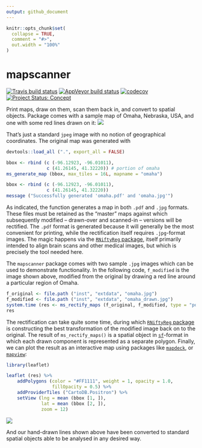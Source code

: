 ```yaml
---
output: github_document
---
```


<!-- README.md is generated from README.Rmd. Please edit that file -->

```r
knitr::opts_chunk$set(
  collapse = TRUE,
  comment = "#>",
  out.width = "100%"
)
```
# mapscanner

<!-- badges: start -->
[![Travis build status](https://travis-ci.org/mpadge/mapscanner.svg?branch=master)](https://travis-ci.org/mpadge/mapscanner)
[![AppVeyor build status](https://ci.appveyor.com/api/projects/status/github/mpadge/mapscanner?branch=master&svg=true)](https://ci.appveyor.com/project/mpadge/mapscanner)
[![codecov](https://codecov.io/gh/mpadge/mapscanner/branch/master/graph/badge.svg)](https://codecov.io/gh/mpadge/mapscanner)
[![Project Status: Concept](https://www.repostatus.org/badges/latest/concept.svg)](https://www.repostatus.org/#concept)
<!-- badges: end -->

Print maps, draw on them, scan them back in, and convert to spatial objects.
Package comes with a sample map of Omaha, Nebraska, USA, and one with some red
lines drawn on it:
![](./inst/extdata/omaha_drawn.jpg)

That's just a standard `jpeg` image with no notion of geographical coordinates.
The original map was generated with

```r
devtools::load_all (".", export_all = FALSE)
```
```r
bbox <- rbind (c (-96.12923, -96.01011),
               c (41.26145, 41.32220)) # portion of omaha
ms_generate_map (bbox, max_tiles = 16L, mapname = "omaha")
```
```r
bbox <- rbind (c (-96.12923, -96.01011),
               c (41.26145, 41.32220))
message ("Successfully generated 'omaha.pdf' and 'omaha.jpg'")
```
As indicated, the function generates a map in both `.pdf` and `.jpg` formats.
These files must be retained as the "master" maps against which subsequently
modified -- drawn-over and scanned-in -- versions will be rectified. The `.pdf`
format is generated because it will generally be the most convenient for
printing, while the rectification itself requires `.jpg`-format images. The
magic happens via the [`RNiftyReg`
package](https://github.com/jonclayden/RNiftyReg), itself primarily intended to
align brain scans and other medical images, but which is precisely the tool
needed here.

The `mapscanner` package comes with two sample `.jpg` images which can be used
to demonstrate functionality. In the following code, `f_modified` is the image
shown above, modified from the original by drawing a red line around a
particular region of Omaha.
```r
f_original <- file.path ("inst", "extdata", "omaha.jpg")
f_modified <- file.path ("inst", "extdata", "omaha_drawn.jpg")
system.time (res <- ms_rectify_maps (f_original, f_modified, type = "polygons"))
res
```
The rectification can take quite some time, during which [`RNiftyReg`
package](https://github.com/jonclayden/RNiftyReg) is constructing the best
transformation of the modified image back on to the original. The result of
`ms_rectify_maps()` is a spatial object in
[`sf`](https://cran.r-project.org/package=sf)-format in which each drawn
component is represented as a separate polygon. Finally, we can plot the result
as an interactive map using packages like
[`mapdeck`](https://github.com/symbolixAU/mapdeck), or
[`mapview`](https://github.com/r-spatial/mapview):

```r
library(leaflet)

leaflet (res) %>%
    addPolygons (color = "#FF1111", weight = 1, opacity = 1.0,
                 fillOpacity = 0.5) %>%
    addProviderTiles ("CartoDB.Positron") %>%
    setView (lng = mean (bbox [1, ]),
             lat = mean (bbox [2, ]),
             zoom = 12)
```

![](./man/figures/leaflet-1.png)

And our hand-drawn lines shown above have been converted to standard spatial
objects able to be analysed in any desired way.


